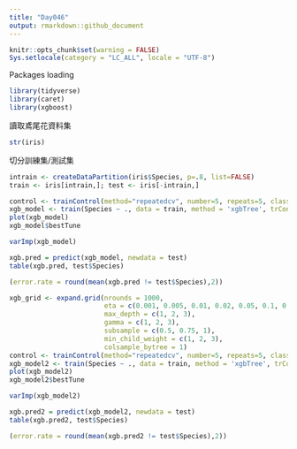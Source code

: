 ```yaml
---
title: "Day046"
output: rmarkdown::github_document
---
```

```r
knitr::opts_chunk$set(warning = FALSE)
Sys.setlocale(category = "LC_ALL", locale = "UTF-8")
```
Packages loading
```r
library(tidyverse)
library(caret)
library(xgboost)
```

讀取鳶尾花資料集 
```r
str(iris)
```
  
切分訓練集/測試集
```r
intrain <- createDataPartition(iris$Species, p=.8, list=FALSE)
train <- iris[intrain,]; test <- iris[-intrain,]
```

```r
control <- trainControl(method="repeatedcv", number=5, repeats=5, classProbs = TRUE, allowParallel = TRUE)
xgb_model <- train(Species ~ ., data = train, method = 'xgbTree', trControl = control, verbose = F, metric = 'Accuracy', nthread = 4)
plot(xgb_model)
xgb_model$bestTune
```
```r
varImp(xgb_model)
```
```r
xgb.pred = predict(xgb_model, newdata = test)
table(xgb.pred, test$Species)
```
```r
(error.rate = round(mean(xgb.pred != test$Species),2))
```


```r
xgb_grid <- expand.grid(nrounds = 1000, 
                        eta = c(0.001, 0.005, 0.01, 0.02, 0.05, 0.1, 0.2, 0.3),
                        max_depth = c(1, 2, 3),
                        gamma = c(1, 2, 3), 
                        subsample = c(0.5, 0.75, 1),
                        min_child_weight = c(1, 2, 3), 
                        colsample_bytree = 1)
control <- trainControl(method="repeatedcv", number=5, repeats=5, classProbs = TRUE, allowParallel = TRUE)
xgb_model2 <- train(Species ~ ., data = train, method = 'xgbTree', trControl = control, verbose = F, metric = 'Accuracy', nthread = 4)
plot(xgb_model2)
xgb_model2$bestTune
```
```r
varImp(xgb_model2)
```
```r
xgb.pred2 = predict(xgb_model2, newdata = test)
table(xgb.pred2, test$Species)
```
```r
(error.rate = round(mean(xgb.pred2 != test$Species),2))
```
